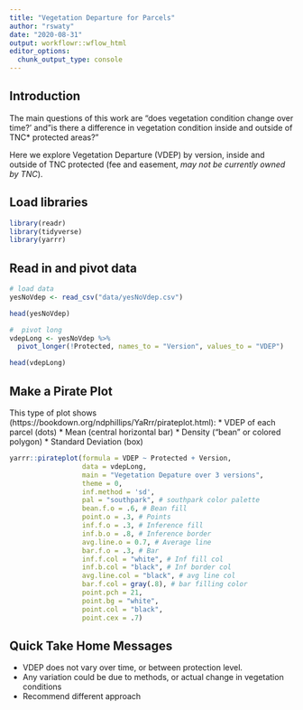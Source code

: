```yaml
---
title: "Vegetation Departure for Parcels"
author: "rswaty"
date: "2020-08-31"
output: workflowr::wflow_html
editor_options:
  chunk_output_type: console
---
```


## Introduction
The main questions of this work are "does vegetation condition change over time?' and "is there a difference in vegetation condition inside and outside of TNC* protected areas?"

Here we explore Vegetation Departure (VDEP) by version, inside and outside of TNC protected (fee and easement, *may not be currently owned by TNC*). 



## Load libraries

```r
library(readr)
library(tidyverse)
library(yarrr)
```

## Read in and pivot data


```r
# load data
yesNoVdep <- read_csv("data/yesNoVdep.csv")

head(yesNoVdep)

#  pivot long
vdepLong <- yesNoVdep %>%
  pivot_longer(!Protected, names_to = "Version", values_to = "VDEP")

head(vdepLong)
```

## Make a Pirate Plot
This type of plot shows (https://bookdown.org/ndphillips/YaRrr/pirateplot.html):
* VDEP of each parcel (dots)
* Mean (central horizontal bar)
* Density ("bean" or colored polygon)
* Standard Deviation (box)

```r

yarrr::pirateplot(formula = VDEP ~ Protected + Version, 
                  data = vdepLong,           
                  main = "Vegetation Depature over 3 versions",
                  theme = 0,
                  inf.method = 'sd',
                  pal = "southpark", # southpark color palette
                  bean.f.o = .6, # Bean fill
                  point.o = .3, # Points
                  inf.f.o = .3, # Inference fill
                  inf.b.o = .8, # Inference border
                  avg.line.o = 0.7, # Average line
                  bar.f.o = .3, # Bar
                  inf.f.col = "white", # Inf fill col
                  inf.b.col = "black", # Inf border col
                  avg.line.col = "black", # avg line col
                  bar.f.col = gray(.8), # bar filling color
                  point.pch = 21,
                  point.bg = "white",
                  point.col = "black",
                  point.cex = .7)

```

## Quick Take Home Messages

* VDEP does not vary over time, or between protection level.  
* Any variation could be due to methods, or actual change in vegetation conditions
* Recommend different approach
